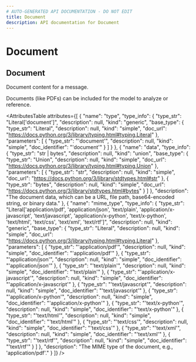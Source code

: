 ```yaml
---
# AUTO-GENERATED API DOCUMENTATION - DO NOT EDIT
title: Document
description: API documentation for Document
---
```


# Document

## <ApiType type="Class" path="content/document/Document" symbolName="Document" /> Document

Document content for a message.

Documents (like PDFs) can be included for the model to analyze or reference.

<AttributesTable
  attributes={[
  {
    "name": "type",
    "type_info": {
      "type_str": "Literal['document']",
      "description": null,
      "kind": "generic",
      "base_type": {
        "type_str": "Literal",
        "description": null,
        "kind": "simple",
        "doc_url": "https://docs.python.org/3/library/typing.html#typing.Literal"
      },
      "parameters": [
        {
          "type_str": "'document'",
          "description": null,
          "kind": "simple",
          "doc_identifier": "'document'"
        }
      ]
    }
  },
  {
    "name": "data",
    "type_info": {
      "type_str": "str | bytes",
      "description": null,
      "kind": "union",
      "base_type": {
        "type_str": "Union",
        "description": null,
        "kind": "simple",
        "doc_url": "https://docs.python.org/3/library/typing.html#typing.Union"
      },
      "parameters": [
        {
          "type_str": "str",
          "description": null,
          "kind": "simple",
          "doc_url": "https://docs.python.org/3/library/stdtypes.html#str"
        },
        {
          "type_str": "bytes",
          "description": null,
          "kind": "simple",
          "doc_url": "https://docs.python.org/3/library/stdtypes.html#bytes"
        }
      ]
    },
    "description": "The document data, which can be a URL, file path, base64-encoded string, or binary data."
  },
  {
    "name": "mime_type",
    "type_info": {
      "type_str": "Literal['application/pdf', 'application/json', 'text/plain', 'application/x-javascript', 'text/javascript', 'application/x-python', 'text/x-python', 'text/html', 'text/css', 'text/xml', 'text/rtf']",
      "description": null,
      "kind": "generic",
      "base_type": {
        "type_str": "Literal",
        "description": null,
        "kind": "simple",
        "doc_url": "https://docs.python.org/3/library/typing.html#typing.Literal"
      },
      "parameters": [
        {
          "type_str": "'application/pdf'",
          "description": null,
          "kind": "simple",
          "doc_identifier": "'application/pdf'"
        },
        {
          "type_str": "'application/json'",
          "description": null,
          "kind": "simple",
          "doc_identifier": "'application/json'"
        },
        {
          "type_str": "'text/plain'",
          "description": null,
          "kind": "simple",
          "doc_identifier": "'text/plain'"
        },
        {
          "type_str": "'application/x-javascript'",
          "description": null,
          "kind": "simple",
          "doc_identifier": "'application/x-javascript'"
        },
        {
          "type_str": "'text/javascript'",
          "description": null,
          "kind": "simple",
          "doc_identifier": "'text/javascript'"
        },
        {
          "type_str": "'application/x-python'",
          "description": null,
          "kind": "simple",
          "doc_identifier": "'application/x-python'"
        },
        {
          "type_str": "'text/x-python'",
          "description": null,
          "kind": "simple",
          "doc_identifier": "'text/x-python'"
        },
        {
          "type_str": "'text/html'",
          "description": null,
          "kind": "simple",
          "doc_identifier": "'text/html'"
        },
        {
          "type_str": "'text/css'",
          "description": null,
          "kind": "simple",
          "doc_identifier": "'text/css'"
        },
        {
          "type_str": "'text/xml'",
          "description": null,
          "kind": "simple",
          "doc_identifier": "'text/xml'"
        },
        {
          "type_str": "'text/rtf'",
          "description": null,
          "kind": "simple",
          "doc_identifier": "'text/rtf'"
        }
      ]
    },
    "description": "The MIME type of the document, e.g., 'application/pdf'."
  }
]}
/>

